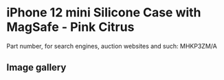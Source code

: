 # iPhone 12 mini Silicone Case with MagSafe - Pink Citrus

Part number, for search engines, auction websites and such: MHKP3ZM/A

## Image gallery

<div style={{ width: "768px" }}>
  <GalleryComponent
    images={[
      {
        original: "/everysource/MHKP3",
        thumbnail: "/everypreview/MHKP3",
      },
      {
        original: "/everysource/MHKP3_AV01",
        thumbnail: "/everypreview/MHKP3_AV01",
      },
      {
        original: "/everysource/MHKP3_AV02",
        thumbnail: "/everypreview/MHKP3_AV02",
      },
      {
        original: "/everysource/MHKP3_AV03",
        thumbnail: "/everypreview/MHKP3_AV03",
      },
      {
        original: "/everysource/MHKP3_AV04",
        thumbnail: "/everypreview/MHKP3_AV04",
      },
      {
        original: "/everysource/MHKP3_AV05",
        thumbnail: "/everypreview/MHKP3_AV05",
      }
    ]}
  />
</div>
